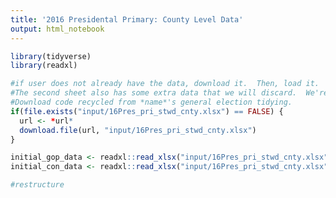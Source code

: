 ```yaml
---
title: '2016 Presidental Primary: County Level Data'
output: html_notebook
---
```


```r
library(tidyverse)
library(readxl)
```

```r
#if user does not already have the data, download it.  Then, load it.  Data is split into two sheets, one for the Republicans and one for the Constitution Party.
#The second sheet also has some extra data that we will discard.  We're using range to discard this data and excess cells with whtiespace orother extraneous inputs.
#Download code recycled from *name*'s general election tidying.
if(file.exists("input/16Pres_pri_stwd_cnty.xlsx") == FALSE) {
  url <- *url*
  download.file(url, "input/16Pres_pri_stwd_cnty.xlsx") 
}

initial_gop_data <- readxl::read_xlsx("input/16Pres_pri_stwd_cnty.xlsx", range = "President!A6:N50")
initial_con_data <- readxl::read_xlsx("input/16Pres_pri_stwd_cnty.xlsx", range = "Voting Stats!A6:D50")
```

```r
#restructure
```